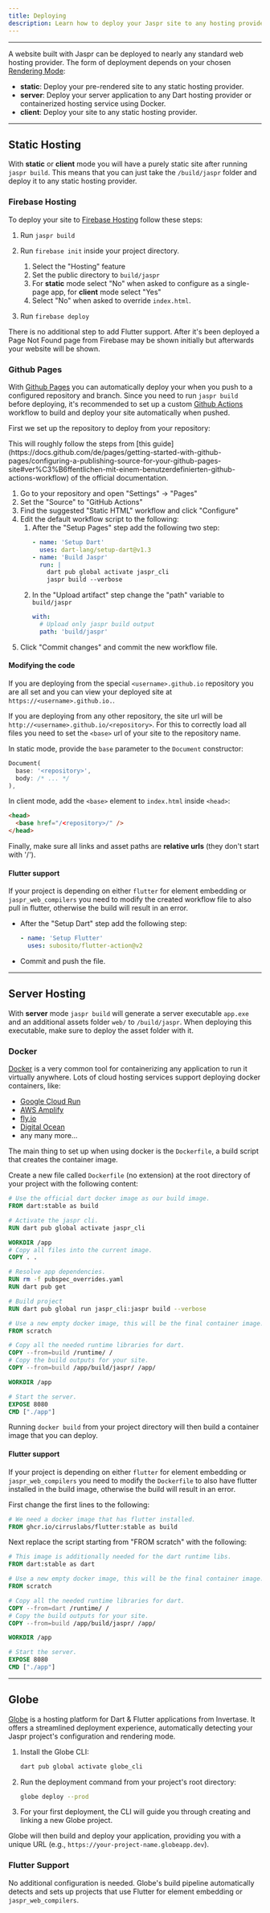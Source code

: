 ```yaml
---
title: Deploying
description: Learn how to deploy your Jaspr site to any hosting provider.
---
```


---

A website built with Jaspr can be deployed to nearly any standard web hosting provider. The form of deployment
depends on your chosen [Rendering Mode](/get_started/modes):

- **static**: Deploy your pre-rendered site to any static hosting provider.
- **server**: Deploy your server application to any Dart hosting provider or containerized hosting service using Docker.
- **client**: Deploy your site to any static hosting provider.

---

## Static Hosting

With **static** or **client** mode you will have a purely static site after running `jaspr build`. This means that you
can just take the `/build/jaspr` folder and deploy it to any static hosting provider.

### Firebase Hosting

To deploy your site to [Firebase Hosting](https://firebase.google.com/docs/hosting) follow these steps:

1. Run `jaspr build`

2. Run `firebase init` inside your project directory.

   1. Select the "Hosting" feature
   2. Set the public directory to `build/jaspr`
   3. For **static** mode select "No" when asked to configure as a single-page app, for **client** mode select "Yes"
   4. Select "No" when asked to override `index.html`.

3. Run `firebase deploy`

<Info>
  There is no additional step to add Flutter support. After it's been deployed a
  Page Not Found page from Firebase may be shown initially but afterwards your
  website will be shown.
</Info>

### Github Pages

With [Github Pages](https://pages.github.com/) you can automatically deploy your when you push to a configured repository
and branch. Since you need to run `jaspr build` before deploying, it's recommended to set up a custom
[Github Actions](https://github.com/features/actions) workflow to build and deploy your site automatically when pushed.

First we set up the repository to deploy from your repository:

<Info>
  This will roughly follow the steps from [this
  guide](https://docs.github.com/de/pages/getting-started-with-github-pages/configuring-a-publishing-source-for-your-github-pages-site#ver%C3%B6ffentlichen-mit-einem-benutzerdefinierten-github-actions-workflow)
  of the official documentation.
</Info>

1. Go to your repository and open "Settings" -> "Pages"
2. Set the "Source" to "GitHub Actions"
3. Find the suggested "Static HTML" workflow and click "Configure"
4. Edit the default workflow script to the following:
   1. After the "Setup Pages" step add the following two step:
      ```yaml
      - name: 'Setup Dart'
        uses: dart-lang/setup-dart@v1.3
      - name: 'Build Jaspr'
        run: |
          dart pub global activate jaspr_cli
          jaspr build --verbose
      ```
   2. In the "Upload artifact" step change the "path" variable to `build/jaspr`
      ```yaml
      with:
        # Upload only jaspr build output
        path: 'build/jaspr'
      ```
5. Click "Commit changes" and commit the new workflow file.

#### Modifying the code

If you are deploying from the special `<username>.github.io` repository you are all set and you can view your deployed
site at `https://<username>.github.io.`.

If you are deploying from any other repository, the site url will be `http://<username>.github.io/<repository>`. For this
to correctly load all files you need to set the `<base>` url of your site to the repository name.

In static mode, provide the `base` parameter to the `Document` constructor:

```dart
Document(
  base: '<repository>',
  body: /* ... */
),
```

In client mode, add the `<base>` element to `index.html` inside `<head>`:

```html
<head>
  <base href="/<repository>/" />
</head>
```

Finally, make sure all links and asset paths are **relative urls** (they don't start with '/').

#### Flutter support

If your project is depending on either `flutter` for element embedding or `jaspr_web_compilers` you need to modify the
created workflow file to also pull in flutter, otherwise the build will result in an error.

- After the "Setup Dart" step add the following step:
  ```yaml
  - name: 'Setup Flutter'
    uses: subosito/flutter-action@v2
  ```
- Commit and push the file.

---

## Server Hosting

With **server** mode `jaspr build` will generate a server executable `app.exe` and an additional assets folder `web/`
to `/build/jaspr`. When deploying this executable, make sure to deploy the asset folder with it.

### Docker

[Docker](https://www.docker.com/) is a very common tool for containerizing any application to run it virtually anywhere.
Lots of cloud hosting services support deploying docker containers, like:

- [Google Cloud Run](https://cloud.google.com/run)
- [AWS Amplify](https://docs.amplify.aws/gen1/flutter/tools/cli/usage/containers)
- [fly.io](https://fly.io/docs/languages-and-frameworks/dockerfile/)
- [Digital Ocean](https://docs.digitalocean.com/products/app-platform/how-to/deploy-from-container-images/)
- any many more...

The main thing to set up when using docker is the `Dockerfile`, a build script that creates the container image.

Create a new file called `Dockerfile` (no extension) at the root directory of your project with the following content:

```dockerfile
# Use the official dart docker image as our build image.
FROM dart:stable as build

# Activate the jaspr cli.
RUN dart pub global activate jaspr_cli

WORKDIR /app
# Copy all files into the current image.
COPY . .

# Resolve app dependencies.
RUN rm -f pubspec_overrides.yaml
RUN dart pub get

# Build project
RUN dart pub global run jaspr_cli:jaspr build --verbose

# Use a new empty docker image, this will be the final container image.
FROM scratch

# Copy all the needed runtime libraries for dart.
COPY --from=build /runtime/ /
# Copy the build outputs for your site.
COPY --from=build /app/build/jaspr/ /app/

WORKDIR /app

# Start the server.
EXPOSE 8080
CMD ["./app"]
```

Running `docker build` from your project directory will then build a container image that you can deploy.

#### Flutter support

If your project is depending on either `flutter` for element embedding or `jaspr_web_compilers` you need to modify the
`Dockerfile` to also have flutter installed in the build image, otherwise the build will result in an error.

First change the first lines to the following:

```dockerfile
# We need a docker image that has flutter installed.
FROM ghcr.io/cirruslabs/flutter:stable as build
```

Next replace the script starting from "FROM scratch" with the following:

```dockerfile
# This image is additionally needed for the dart runtime libs.
FROM dart:stable as dart

# Use a new empty docker image, this will be the final container image.
FROM scratch

# Copy all the needed runtime libraries for dart.
COPY --from=dart /runtime/ /
# Copy the build outputs for your site.
COPY --from=build /app/build/jaspr/ /app/

WORKDIR /app

# Start the server.
EXPOSE 8080
CMD ["./app"]
```

---

## Globe

[Globe](https://globe.dev/) is a hosting platform for Dart & Flutter applications from Invertase. It offers a streamlined deployment experience, automatically detecting your Jaspr project's configuration and rendering mode.

1. Install the Globe CLI:

   ```bash
   dart pub global activate globe_cli
   ```

2. Run the deployment command from your project's root directory:

   ```bash
   globe deploy --prod
   ```

3. For your first deployment, the CLI will guide you through creating and linking a new Globe project.

Globe will then build and deploy your application, providing you with a unique URL (e.g., `https://your-project-name.globeapp.dev`).

### Flutter Support

No additional configuration is needed. Globe's build pipeline automatically detects and sets up projects that use Flutter for element embedding or `jaspr_web_compilers`.
